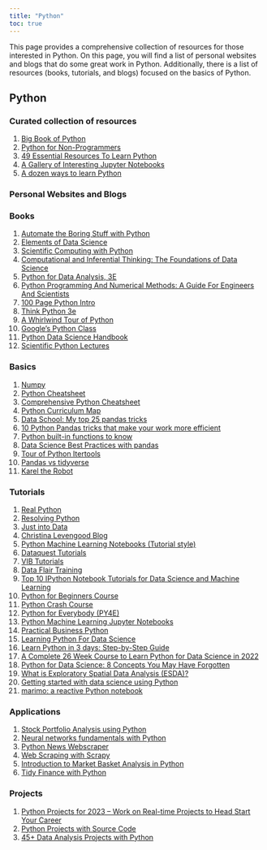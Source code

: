 ---
title: "Python"
toc: true
---

This page provides a comprehensive collection of resources for those interested in Python. On this page, you will find a list of personal websites and blogs that do some great work in Python. Additionally, there is a list of resources (books, tutorials, and blogs) focused on the basics of Python.

## Python

### Curated collection of resources

1)  [Big Book of Python](https://www.bigbookofpython.com/)
2)  [Python for Non-Programmers](https://wiki.python.org/moin/BeginnersGuide/NonProgrammers)
3)  [49 Essential Resources To Learn Python](https://code-love.com/2019/06/03/49-essential-resources-to-learn-python/)
4)  [A Gallery of Interesting Jupyter Notebooks](https://github.com/jupyter/jupyter/wiki#a-gallery-of-interesting-jupyter-notebooks)
5)  [A dozen ways to learn Python](https://opensource.com/article/19/8/dozen-ways-learn-python)

### Personal Websites and Blogs

### Books

1)  [Automate the Boring Stuff with Python](https://automatetheboringstuff.com/)
2)  [Elements of Data Science](https://allendowney.github.io/ElementsOfDataScience/README.html)
3)  [Scientific Computing with Python](https://agahkarakuzu.github.io/sunrise/index.html)
4)  [Computational and Inferential Thinking: The Foundations of Data Science](https://inferentialthinking.com/chapters/intro.html)
5)  [Python for Data Analysis, 3E](https://wesmckinney.com/book/)
6)  [Python Programming And Numerical Methods: A Guide For Engineers And Scientists](https://pythonnumericalmethods.berkeley.edu/notebooks/Index.html#)
7)  [100 Page Python Intro](https://learnbyexample.github.io/100_page_python_intro/cover.html)
8)  [Think Python 3e](https://allendowney.github.io/ThinkPython/#)
9)  [A Whirlwind Tour of Python](https://github.com/jakevdp/WhirlwindTourOfPython)
10) [Google's Python Class](https://developers.google.com/edu/python/)
11) [Python Data Science Handbook](https://jakevdp.github.io/PythonDataScienceHandbook/)
12) [Scientific Python Lectures](https://lectures.scientific-python.org/)

### Basics

1)  [Numpy](https://numpy.org/doc/stable/user/absolute_beginners.html)
2)  [Python Cheatsheet](https://www.pythoncheatsheet.org/#The-Zen-of-Python)
3)  [Comprehensive Python Cheatsheet](https://gto76.github.io/python-cheatsheet/)
4)  [Python Curriculum Map](https://maps.joindeltaacademy.com/maps/PythonCurriculum)
5)  [Data School: My top 25 pandas tricks](https://nbviewer.org/github/justmarkham/pandas-videos/blob/master/top_25_pandas_tricks.ipynb)
6)  [10 Python Pandas tricks that make your work more efficient](https://towardsdatascience.com/10-python-pandas-tricks-that-make-your-work-more-efficient-2e8e483808ba)
7)  [Python built-in functions to know](https://treyhunner.com/2019/05/python-builtins-worth-learning/)
8)  [Data Science Best Practices with pandas](https://github.com/justmarkham/pycon-2019-tutorial)
9)  [Tour of Python Itertools](https://martinheinz.dev/blog/16/)
10) [Pandas vs tidyverse](https://www.sumsar.net/blog/pandas-feels-clunky-when-coming-from-r/)
11) [Karel the Robot](https://compedu.stanford.edu/karel-reader/docs/python/en/intro.html)

### Tutorials

1)  [Real Python](https://realpython.com/)
2)  [Resolving Python](https://blog.resolvingpython.com/)
3)  [Just into Data](https://www.justintodata.com/blog/)
4)  [Christina Levengood Blog](https://lvngd.com/blog/)
5)  [Python Machine Learning Notebooks (Tutorial style)](https://machine-learning-with-python.readthedocs.io/en/latest/)
6)  [Dataquest Tutorials](https://www.dataquest.io/blog/)
7)  [VIB Tutorials](https://material.bits.vib.be/topics/python-programming/)
8)  [Data Flair Training](https://data-flair.training/blogs/)
9)  [Top 10 IPython Notebook Tutorials for Data Science and Machine Learning](https://www.kdnuggets.com/2016/04/top-10-ipython-nb-tutorials.html)
10) [Python for Beginners Course](https://github.com/ChasNelson1990/python-zero-to-hero-beginners-course)
11) [Python Crash Course](https://ehmatthes.github.io/pcc/)
12) [Python for Everybody (PY4E)](https://www.py4e.com/lessons)
13) [Python Machine Learning Jupyter Notebooks](https://github.com/tirthajyoti/Machine-Learning-with-Python)
14) [Practical Business Python](https://pbpython.com/)
15) [Learning Python For Data Science](https://www.datasciencecentral.com/learning-python-for-data-science/)
16) [Learn Python in 3 days: Step-by-Step Guide](https://www.datasciencecentral.com/learn-python-in-3-days-step-by-step-guide/)
17) [A Complete 26 Week Course to Learn Python for Data Science in 2022](https://towardsdatascience.com/a-complete-26-week-course-to-learn-python-for-data-science-in-2022-e95b67551df4)
18) [Python for Data Science: 8 Concepts You May Have Forgotten](https://towardsdatascience.com/python-for-data-science-8-concepts-you-may-have-forgotten-i-did-825966908393)
19) [What is Exploratory Spatial Data Analysis (ESDA)?](https://towardsdatascience.com/what-is-exploratory-spatial-data-analysis-esda-335da79026ee)
20) [Getting started with data science using Python](https://opensource.com/article/19/9/get-started-data-science-python)
21) [marimo: a reactive Python notebook](https://github.com/marimo-team/marimo)

### Applications

1)  [Stock Portfolio Analysis using Python](https://hodleranalytics.hashnode.dev/stock-portfolio-analysis-using-python)
2)  [Neural networks fundamentals with Python](https://mathspp.com/blog/neural-networks-fundamentals-with-python-intro)
3)  [Python News Webscraper](https://github.com/kotartemiy/newscatcher)
4)  [Web Scraping with Scrapy](https://scrapy.org/)
5)  [Introduction to Market Basket Analysis in Python](https://pbpython.com/market-basket-analysis.html)
6)  [Tidy Finance with Python](https://www.tidy-finance.org/python/)

### Projects

1)  [Python Projects for 2023 -- Work on Real-time Projects to Head Start Your Career](https://data-flair.training/blogs/python-project-ideas/)
2)  [Python Projects with Source Code](https://www.theinsaneapp.com/2021/06/list-of-python-projects-with-source-code-and-tutorials.html)
3)  [45+ Data Analysis Projects with Python](https://amankharwal.medium.com/data-analysis-projects-with-python-a262a6f9e68c)

